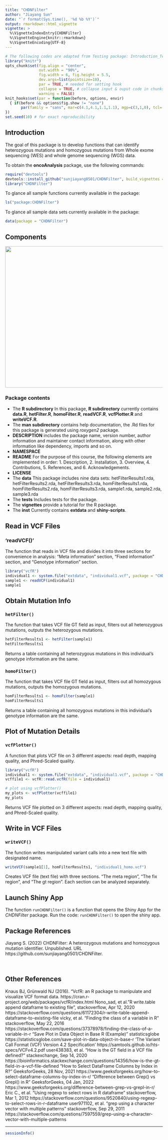 ```yaml
---
title: "CHDNFilter"
author: "Jiayang Sun"
date: "`r format(Sys.time(), '%d %b %Y')`"
output: rmarkdown::html_vignette
vignette: >
  %\VignetteIndexEntry{CHDNFilter}
  %\VignetteEngine{knitr::rmarkdown}
  %\VignetteEncoding{UTF-8}
---
```


```r
# The following codes are adapted from Testing package: Introduction_TestPackage.Rmd
library("knitr")
opts_chunk$set(fig.align = "center", 
               out.width = "90%",
               fig.width = 6, fig.height = 5.5,
               dev.args=list(pointsize=10),
               par = TRUE, # needed for setting hook 
               collapse = TRUE, # collapse input & ouput code in chunks
               warning = FALSE)
knit_hooks$set(par = function(before, options, envir)
  { if(before && options$fig.show != "none") 
       par(family = "sans", mar=c(4.1,4.1,1.1,1.1), mgp=c(3,1,0), tcl=-0.5)
})
set.seed(10) # for exact reproducibility
```

## Introduction
The goal of this package is to develop functions that can identify heterozygous mutations and homozygous mutations from Whole exome sequencing (WES) and whole genome sequencing (WGS) data.

To obtain the **oncoAnalysis** package, use the following commands:

``` r
require("devtools")
devtools::install_github("sunjiayang0501/CHDNFilter", build_vignettes = TRUE)
library("CHDNFilter")
```

To glance all sample functions currently available in the package:

``` r
ls("package:CHDNFilter")
```

To glance all sample data sets currently available in the package:

``` r
data(package = "CHDNFilter")
```

## Components
<div style="text-align:center"><img src="inst/extdata/Overview_CHDNFilter.png" width="800" height="450"/>
<div style="text-align:left">

### Package contents
* The **R subdirectory** In this package, **R subdirectory** currently contains **data.R**, **hetFilter.R**, **homoFilter.R**, **readVCF.R**, **vcfPlotter.R** and **writeVCF.R**.
* The **man subdirectory** contains help documentation, the .Rd files for this package is generated using *roxygen2* package.
* **DESCRIPTION** includes the package name, version number, author information and maintainer contact information, along with other information like dependency, imports and so on.
* **NAMESPACE** 
* **README** For the purpose of this course, the following elements are implemented in order: 1. Description, 2. Installation, 3. Overview, 4. Contributions, 5. References, and 6. Acknowledgements.
* **LICENSE** 
* The **data** This package includes nine data sets: hetFilterResults1.rda, hetFilterResults2.rda, hetFilterResults3.rda, homFilterResults1.rda, homFilterResults2.rda, homFilterResults3.rda, sample1.rda, sample2.rda, sample3.rda
* The **tests** Includes tests for the package.
* The **vignettes** provide a tutorial for the R package.
* The **inst** Currently contains **extdata** and **shiny-scripts**.
<br>

<div style="text-align:left">
## Read in VCF Files

### 'readVCF()'
The function that reads in VCF file and divides it into three sections for convenience in analysis: "Meta information" section, "Fixed information" section, and "Genotype information" section.
```r
library("vcfR")
individual1 <- system.file("extdata", "individual1.vcf", package = "CHDNFilter")
sample1 <- readVCF(individual1)
sample1
```

## Obtain Mutation Info

### `hetFilter()`
The function that takes VCF file GT field as input, filters out all heterozygous mutations, outputs the heterozygous mutations.
```r
hetFilterResults1 <- hetFilter(sample1)
hetFilterResults1
```
Returns a table containing all heterozygous mutations in this individual's genotype information are the same.

### `homoFilter()`
The function that takes VCF file GT field as input, filters out all homozygous mutations, outputs the homozygous mutations.
```r
homFilterResults1 <- homoFilter(sample1)
homFilterResults1
```
Returns a table containing all homozygous mutations in this individual's genotype information are the same.

## Plot of Mutation Details

### `vcfPlotter()`
A function that plots VCF file on 3 different aspects: read depth, mapping quality, and Phred-Scaled quality. 
```r
library("vcfR")
individual1 <- system.file("extdata", "individual1.vcf", package = "CHDNFilter")
vcffile1 <- vcfR::read.vcfR(file = individual1)

# plot using vcfPlotter()
my_plots <- vcfPlotter(vcffile1)
my_plots
```
Returns VCF file plotted on 3 different aspects: read depth, mapping quality, and Phred-Scaled quality. 

## Write in VCF Files

### `writeVCF()`
The function writes manipulated variant calls into a new text file with designated name.
```r
writeVCF(sample1[1], homFilterResults1, "individual1_homo.vcf")
```
Creates VCF file (text file) with three sections. "The meta region", "The fix region", and "The gt region". Each section can be analyzed separately.

## Launch Shiny App
The function `runCHDNFilter()` is a function that opens the Shiny App for the *CHDNFilter* package. Run the code: `runCHDNFilter()` to open the shiny app.

## Package References
Jiayang S. (2022) CHDNFilter: A heterozygous mutations and homozygous mutation identifier. Unpublished. URL
https://github.com/sunjiayang0501/CHDNFilter. 

<br>

## Other References
Knaus BJ, Grünwald NJ (2016). “VcfR: an R package to manipulate and visualize VCF format data. https://cran.r-project.org/web/packages/vcfR/index.html
Nono_sad, et al.
"R write.table append dataframe to existing file”, stackoverflow, Apr 12, 2020
https://stackoverflow.com/questions/61172304/r-write-table-append-dataframe-to-existing-file
vicky, et al.
"Finding the class of a variable in R” stackoverflow, May 22, 2016
https://stackoverflow.com/questions/37378978/finding-the-class-of-a-variable-in-r
"Save Plot in Data Object in Base R (Example)” statisticsglobe
https://statisticsglobe.com/save-plot-in-data-object-in-base-r
'The Variant Call Format (VCF) Version 4.2 Specification'
https://samtools.github.io/hts-specs/VCFv4.2.pdf
user438383, et al.
"How is the GT field in a VCF file defined?" stackexchange, Sep 14, 2020
https://bioinformatics.stackexchange.com/questions/14356/how-is-the-gt-field-in-a-vcf-file-defined
"How to Select DataFrame Columns by Index in R?" GeeksforGeeks, 28 Nov, 2021
https://www.geeksforgeeks.org/how-to-select-dataframe-columns-by-index-in-r/
"Difference between Grep() vs Grepl() in R" GeeksforGeeks, 04 Jan, 2022
https://www.geeksforgeeks.org/difference-between-grep-vs-grepl-in-r/
Eric C., et al.
"Using regexp to select rows in R dataframe" stackoverflow, Mar 1, 2012
https://stackoverflow.com/questions/9520840/using-regexp-to-select-rows-in-r-dataframe
user971102, et al.
"grep using a character vector with multiple patterns" stackoverflow, Sep 29, 2011
https://stackoverflow.com/questions/7597559/grep-using-a-character-vector-with-multiple-patterns

----

```r
sessionInfo()
```








